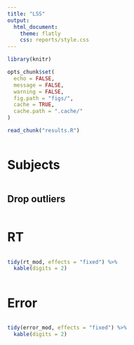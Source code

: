 ```yaml
---
title: "LSS"
output:
  html_document:
    theme: flatly
    css: reports/style.css
---
```


```r
library(knitr)

opts_chunk$set(
  echo = FALSE,
  message = FALSE,
  warning = FALSE,
  fig.path = "figs/",
  cache = TRUE,
  cache.path = ".cache/"
)

read_chunk("results.R")
```

```r
```

# Subjects

```r
```

## Drop outliers

```r
```

# RT

```r
```

```r
tidy(rt_mod, effects = "fixed") %>%
  kable(digits = 2)
```

```r
```

# Error

```r
```

```r
tidy(error_mod, effects = "fixed") %>%
  kable(digits = 2)
```

```r
```